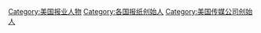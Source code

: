 [[Category:美国报业人物|Category:美国报业人物]]
[[Category:各国报纸创始人|Category:各国报纸创始人]]
[[Category:美国传媒公司创始人|Category:美国传媒公司创始人]]